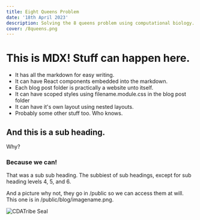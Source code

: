 ---
title: Eight Queens Problem 
date: '18th April 2023'
description: Solving the 8 queens problem using computational biology. 
cover: /8queens.png
---

# This is MDX! Stuff can happen here.

- It has all the markdown for easy writing.
- It can have React components embedded into the markdown.
- Each blog post folder is practically a website unto itself.
- It can have scoped styles using filename.module.css in the blog post folder
- It can have it's own layout using nested layouts.
- Probably some other stuff too. Who knows.

## And this is a sub heading.

Why?

### Because we can!

That was a sub sub heading. The subbiest of sub headings, except for sub heading levels 4, 5, and 6.

And a picture why not, they go in /public so we can access them at will. This one is in /public/blog/imagename.png.

![CDATribe Seal](8queens.png)
